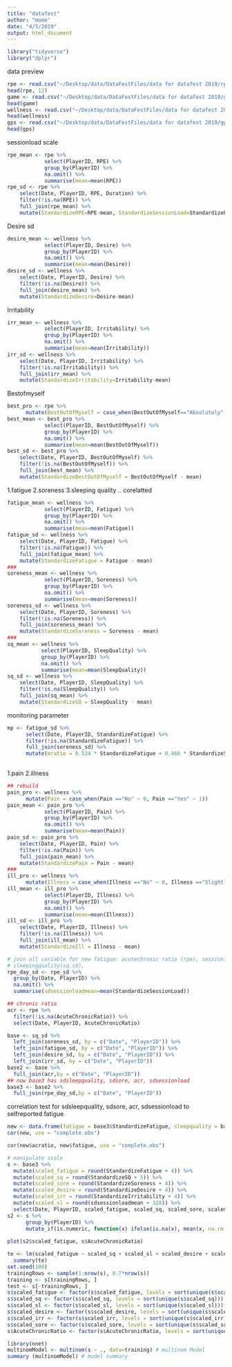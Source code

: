```yaml
---
title: "datafest"
author: "mome"
date: "4/5/2019"
output: html_document
---
```

```r
library("tidyverse")
library("dplyr")
```

data preview
```r
rpe <- read.csv("~/Desktop/data/DataFestFiles/data for datafest 2019/rpe.csv")
head(rpe, 12) 
game <- read.csv("~/Desktop/data/DataFestFiles/data for datafest 2019/games.csv")
head(game)
wellness <- read.csv("~/Desktop/data/DataFestFiles/data for datafest 2019/wellness.csv")
head(wellness)
gps <- read.csv("~/Desktop/data/DataFestFiles/data for datafest 2019/gps.csv")
head(gps)
```
sessionload scale
```r
rpe_mean <- rpe %>%
            select(PlayerID, RPE) %>%
            group_by(PlayerID) %>%
            na.omit() %>%
            summarise(mean=mean(RPE))
rpe_sd <- rpe %>%
    select(Date, PlayerID, RPE, Duration) %>%
    filter(!is.na(RPE)) %>%
    full_join(rpe_mean) %>%
    mutate(StandardizeRPE=RPE-mean, StandardizeSessionLoad=StandardizeRPE*Duration)
```

Desire sd
```r
desire_mean <- wellness %>%
            select(PlayerID, Desire) %>%
            group_by(PlayerID) %>%
            na.omit() %>%
            summarise(mean=mean(Desire))
desire_sd <- wellness %>%
    select(Date, PlayerID, Desire) %>%
    filter(!is.na(Desire)) %>%
    full_join(desire_mean) %>%
    mutate(StandardizeDesire=Desire-mean)
```

Irritability
```r
irr_mean <- wellness %>%
            select(PlayerID, Irritability) %>%
            group_by(PlayerID) %>%
            na.omit() %>%
            summarise(mean=mean(Irritability))
irr_sd <- wellness %>%
    select(Date, PlayerID, Irritability) %>%
    filter(!is.na(Irritability)) %>%
    full_join(irr_mean) %>%
    mutate(StandardizeIrritability=Irritability-mean)
```

Bestofmyself
```r
best_pro <- rpe %>% 
      mutate(BestOutOfMyself = case_when(BestOutOfMyself=="Absolutely" ~ 3, BestOutOfMyself=="Somewhat" ~ 2, BestOutOfMyself=="Not at all" ~ 1))
best_mean <- best_pro %>%
            select(PlayerID, BestOutOfMyself) %>%
            group_by(PlayerID) %>%
            na.omit() %>%
            summarise(mean=mean(BestOutOfMyself))
best_sd <- best_pro %>%
    select(Date, PlayerID, BestOutOfMyself) %>%
    filter(!is.na(BestOutOfMyself)) %>%
    full_join(best_mean) %>%
    mutate(StandardizeBestOutOfMyself = BestOutOfMyself - mean)
```

1.fatigue 2.soreness 3.sleeping quality .. corelatted
```r
fatigue_mean <- wellness %>%
            select(PlayerID, Fatigue) %>%
            group_by(PlayerID) %>%
            na.omit() %>%
            summarise(mean=mean(Fatigue))
fatigue_sd <- wellness %>%
    select(Date, PlayerID, Fatigue) %>%
    filter(!is.na(Fatigue)) %>%
    full_join(fatigue_mean) %>%
    mutate(StandardizeFatigue = Fatigue - mean)
###
soreness_mean <- wellness %>%
            select(PlayerID, Soreness) %>%
            group_by(PlayerID) %>%
            na.omit() %>%
            summarise(mean=mean(Soreness))
soreness_sd <- wellness %>%
    select(Date, PlayerID, Soreness) %>%
    filter(!is.na(Soreness)) %>%
    full_join(soreness_mean) %>%
    mutate(StandardizeSoreness = Soreness - mean)
###
sq_mean <- wellness %>%
           select(PlayerID, SleepQuality) %>%
           group_by(PlayerID) %>%
           na.omit() %>%
           summarise(mean=mean(SleepQuality))
sq_sd <- wellness %>%
    select(Date, PlayerID, SleepQuality) %>%
    filter(!is.na(SleepQuality)) %>%
    full_join(sq_mean) %>%
    mutate(StandardizeSQ = SleepQuality - mean)
```

monitoring parameter
```r
mp <- fatigue_sd %>%
      select(Date, PlayerID, StandardizeFatigue) %>%
      filter(!is.na(StandardizeFatigue)) %>%
      full_join(soreness_sd) %>%
      mutate(mratio = 0.534 * StandardizeFatigue + 0.466 * StandardizeSoreness)
  
```

1.pain 2.illness
```r
## rebuild
pain_pro <- wellness %>% 
      mutate(Pain = case_when(Pain =="No" ~ 0, Pain =="Yes" ~ 1))
pain_mean <- pain_pro %>%
            select(PlayerID, Pain) %>%
            group_by(PlayerID) %>%
            na.omit() %>%
            summarise(mean=mean(Pain))
pain_sd <- pain_pro %>%
    select(Date, PlayerID, Pain) %>%
    filter(!is.na(Pain)) %>%
    full_join(pain_mean) %>%
    mutate(StandardizePain = Pain - mean)
###
ill_pro <- wellness %>% 
      mutate(Illness = case_when(Illness =="No" ~ 0, Illness =="Slightly Off" ~ 1, Illness =="Yes" ~ 2))
ill_mean <- ill_pro %>%
            select(PlayerID, Illness) %>%
            group_by(PlayerID) %>%
            na.omit() %>%
            summarise(mean=mean(Illness))
ill_sd <- ill_pro %>%
    select(Date, PlayerID, Illness) %>%
    filter(!is.na(Illness)) %>%
    full_join(ill_mean) %>%
    mutate(StandardizeIll = Illness - mean)
```


```r
# join all variable for new fatigue: acutechronic ratio (rpe), sessionload(rpe.sd), soreness (soreness.sd),
# sleepingquality(sq.sd), 
rpe_day_sd <- rpe_sd %>%
  group_by(Date, PlayerID) %>%
  na.omit() %>%
  summarise(sdsessionloadmean=mean(StandardizeSessionLoad))
```

```r
## chronic ratio
acr <- rpe %>%
  filter(!is.na(AcuteChronicRatio)) %>%
  select(Date, PlayerID, AcuteChronicRatio)
```

```r
base <- sq_sd %>%
  left_join(soreness_sd, by = c("Date", "PlayerID")) %>%
  left_join(fatigue_sd, by = c("Date", "PlayerID")) %>%
  left_join(desire_sd, by = c("Date", "PlayerID")) %>%
  left_join(irr_sd, by = c("Date", "PlayerID"))
base2 <- base %>%
  full_join(acr,by = c("Date", "PlayerID"))
## now base3 has sdsleepquality, sdsore, acr, sdsessionload
base3 <- base2 %>%
  full_join(rpe_day_sd,by = c("Date", "PlayerID"))
```
correlation test for sdsleepquality, sdsore, acr, sdsessionload to selfreported fatigue
```r
new <- data.frame(fatigue = base3$StandardizeFatigue, sleepquality = base3$StandardizeSQ, soreness = base3$StandardizeSoreness, acratio = base3$AcuteChronicRatio, sessionloadv = base3$sdsessionloadmean, desire = base3$StandardizeDesire, irr = base3$StandardizeIrritability)
cor(new, use = "complete.obs")
```
```r
cor(new$acratio, new$fatigue, use = "complete.obs")
```
```r
# manipulate scale
s <- base3 %>%
  mutate(scaled_fatigue = round(StandardizeFatigue + 4)) %>%
  mutate(scaled_sq = round(StandardizeSQ + 5)) %>%
  mutate(scaled_sore = round(StandardizeSoreness + 4)) %>%
  mutate(scaled_desire = round(StandardizeDesire + 4)) %>%
  mutate(scaled_irr = round(StandardizeIrritability + 4)) %>%
  mutate(scaled_sl = round(sdsessionloadmean + 328)) %>%
  select(Date, PlayerID, scaled_fatigue, scaled_sq, scaled_sore, scaled_desire, scaled_irr, scaled_sl, AcuteChronicRatio)
s2 <- s %>% 
      group_by(PlayerID) %>% 
      mutate_if(is.numeric, function(x) ifelse(is.na(x), mean(x, na.rm = TRUE), x))
     
plot(s2$scaled_fatigue, s$AcuteChronicRatio)
```


```r
te <- lm(scaled_fatigue ~ scaled_sq + scaled_sl + scaled_desire + scaled_irr + scaled_sore + AcuteChronicRatio, data = s)
  summary(te)
set.seed(100)
trainingRows <- sample(1:nrow(s), 0.7*nrow(s))
training <- s[trainingRows, ]
test <- s[-trainingRows, ]
s$scaled_fatigue <- factor(s$scaled_fatigue, levels = sort(unique(s$scaled_fatigue)))
s$scaled_sq <- factor(s$scaled_sq, levels = sort(unique(s$scaled_sq)))
s$scaled_sl <- factor(s$scaled_sl, levels = sort(unique(s$scaled_sl)))
s$scaled_desire <- factor(s$scaled_desire, levels = sort(unique(s$scaled_desire)))
s$scaled_irr <- factor(s$scaled_irr, levels = sort(unique(s$scaled_irr)))
s$scaled_sore <- factor(s$scaled_sore, levels = sort(unique(s$scaled_sore)))
s$AcuteChronicRatio <- factor(s$AcuteChronicRatio, levels = sort(unique(s$AcuteChronicRatio)))

library(nnet)
multinomModel <- multinom(s ~ ., data=training) # multinom Model
summary (multinomModel) # model summary
```

